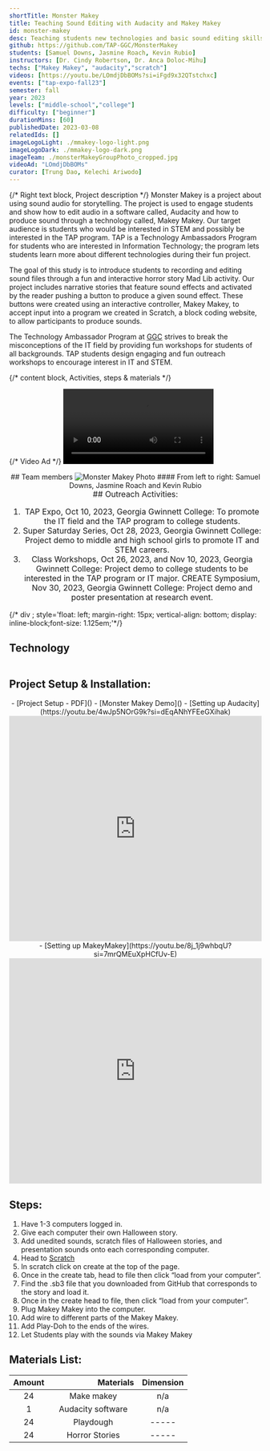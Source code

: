 ```yaml
---
shortTitle: Monster Makey
title: Teaching Sound Editing with Audacity and Makey Makey
id: monster-makey
desc: Teaching students new technologies and basic sound editing skills with Audacity and Makey Makey.
github: https://github.com/TAP-GGC/MonsterMakey
students: [Samuel Downs, Jasmine Roach, Kevin Rubio]
instructors: [Dr. Cindy Robertson, Dr. Anca Doloc-Mihu]
techs: ["Makey Makey", "audacity","scratch"]
videos: [https://youtu.be/LOmdjDbBOMs?si=iFgd9x32QTstchxc]
events: ["tap-expo-fall23"]
semester: fall
year: 2023
levels: ["middle-school","college"]
difficulty: ["beginner"]
durationMins: [60]
publishedDate: 2023-03-08
relatedIds: []
imageLogoLight: ./mmakey-logo-light.png
imageLogoDark: ./mmakey-logo-dark.png
imageTeam: ./monsterMakeyGroupPhoto_cropped.jpg
videoAd: "LOmdjDbBOMs"
curator: [Trung Dao, Kelechi Ariwodo]
---
```


{/* Right text block, Project description */}
Monster Makey is a project about using sound audio for storytelling. The project is used to engage students and show how to edit audio in a software called, Audacity and how to produce sound through a technology called, Makey Makey. Our target audience is students who would be interested in STEM and possibly be interested in the TAP program. TAP is a Technology Ambassadors Program for students who are interested in Information Technology; the program lets students learn more about different technologies during their fun project.

The goal of this study is to introduce students to recording and editing sound files through a fun and interactive horror story Mad Lib activity. Our project includes narrative stories that feature sound effects and activated by the reader pushing a button to produce a given sound effect. These buttons were created using an interactive controller, Makey Makey, to accept input into a program we created in Scratch, a block coding website, to allow participants to produce sounds.

The Technology Ambassador Program at [GGC](http://www.ggc.edu/tap) strives to break the misconceptions of the IT field by providing fun workshops for students of all backgrounds. TAP students design engaging and fun outreach workshops to encourage interest in IT and STEM.

{/* content block, Activities, steps & materials */}

{/* Video Ad */}
<Video src="LOmdjDbBOMs" showIframe={true}></Video>

<div style="text-align:center;">
## Team members
<Image src={monsterMakeyGroupPhoto} alt="Monster Makey Photo" />
#### From left to right: Samuel Downs, Jasmine Roach and Kevin Rubio
<br />
</div>

<div style="text-align: center; justify-content: center; font-size: 1.125em;">
## Outreach Activities:

1. TAP Expo, Oct 10, 2023, Georgia Gwinnett College: To promote the IT field and the TAP program to college students.
2. Super Saturday Series, Oct 28, 2023, Georgia Gwinnett College: Project demo to middle and high school girls to promote IT and STEM careers.
3. Class Workshops, Oct 26, 2023, and Nov 10, 2023, Georgia Gwinnett College: Project demo to college students to be interested in the TAP program or IT major.
CREATE Symposium, Nov 30, 2023, Georgia Gwinnett College: Project demo and poster presentation at research event.

</div>

{/* div ; style='float: left; margin-right: 15px; vertical-align: bottom; display: inline-block;font-size: 1.125em;'*/}


## Technology
<div style='text-align:center; display: flex; justify-content: center; font-size: 1.25em'>
<Logo src= {makeysetup.src} alt="Makey Makey Setup"/>
<Logo src= {scratchImage.src} alt="Scratch Sample" link="https://scratch.mit.edu/"/>
<Logo src={audacitylogo.src} alt="Audacity Logo " link="https://www.audacityteam.org/" />
</div>

## Project Setup & Installation:
<div style='text-align:center; justify-content: center; font-size: 1em; top-margin: 50px; bottom-margin: 100px; ' >
- [Project Setup - PDF]()
- [Monster Makey Demo]()
- [Setting up Audacity](https://youtu.be/4wJp5NOrG9k?si=dEqANhYFEeGXihak)
<iframe style="width: 100%; max-width: 800px; height: 450px;" src="https://www.youtube.com/embed/4wJp5NOrG9k?si=xV2YGGAmXSwNZa5P" title="YouTube video player" frameborder="0" allow="accelerometer; autoplay; clipboard-write; encrypted-media; gyroscope; picture-in-picture; web-share" referrerpolicy="strict-origin-when-cross-origin" allowfullscreen></iframe>
- [Setting up MakeyMakey](https://youtu.be/8j_1j9whbqU?si=7mrQMEuXpHCfUv-E)
<iframe style="width: 100%; max-width: 800px; height: 450px;" src="https://www.youtube.com/embed/8j_1j9whbqU?si=7mrQMEuXpHCfUv-E" title="YouTube video player" frameborder="0" allow="accelerometer; autoplay; clipboard-write; encrypted-media; gyroscope; picture-in-picture; web-share" referrerpolicy="strict-origin-when-cross-origin" allowfullscreen></iframe>

</div>

<div class="flex flex-row flex-wrap">
<div style="flex: 1; min-width: 25em;">

## Steps:

1. Have 1-3 computers logged in.
2. Give each computer their own Halloween story.
3. Add unedited sounds, scratch files of Halloween stories, and presentation sounds onto each corresponding computer.
4. Head to [Scratch](https://scratch.mit.edu)
5. In scratch click on create at the top of the page.
6. Once in the create tab, head to file then click “load from your computer”.
7. Find the .sb3 file that you downloaded from GitHub that corresponds to the
story and load it.
8. Once in the create head to file, then click “load from your computer”.
9. Plug Makey Makey into the computer.
10. Add wire to different parts of the Makey Makey.
11. Add Play-Doh to the ends of the wires.
12. Let Students play with the sounds via Makey Makey

</div>

<div style="flex: 1; min-width: 25em;">

## Materials List:

| Amount |&nbsp;&nbsp;&nbsp;&nbsp;&nbsp;&nbsp;&nbsp;&nbsp;&nbsp;&nbsp;&nbsp;&nbsp;&nbsp;&nbsp;&nbsp;&nbsp;&nbsp;&nbsp;&nbsp;&nbsp; Materials | Dimension |
| :----: | :----: | :----: |
| 24 | Make makey | n/a |
| 1 | Audacity software | n/a |
| 24 | Playdough | ----- |
| 24 | Horror Stories | ----- |

</div>
</div>